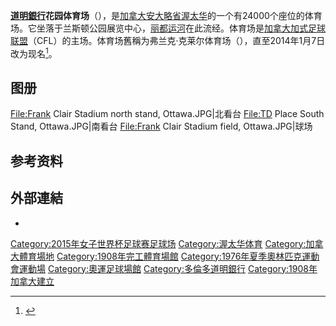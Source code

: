 {{Infobox venue
| stadium_name      = 道明銀行花園體育場<br>TD Place Stadium<br>{{small|Stade Place TD ([[Canadian_French|French]])}}
| former_names      = 蘭斯頓公園({{lang-en|Lansdowne Park}}) (1908–1993)<br>Frank Clair Stadium (1993–2014)
| nickname          = 
| logo_image        = 
| image             = [[File:Frank_Clair_Stadium_north_stand,_Ottawa.JPG|300px]]
| location          = {{CAN}}[[安大略省|安大略省]][[渥太华|渥太华]][[兰斯顿公园|兰斯顿公园]]
| coordinates       = <!-- Coordinates of centre of field -->{{Coord|45|23|53.44|N|75|41|1.14|W|type:landmark_region:CA-ON|display=inline,title}}
| pushpin_map       = Canada Ottawa#Canada Ontario#Canada
| pushpin_relief    = yes
| pushpin_map_caption = Location in Ottawa##Location in Ontario##Location in Canada
| pushpin_label     = TD Place Stadium
| broke_ground      = 
| opened            = 1908
| owner             = 渥太华市政府
| operator          = 
| surface           = 1908–1983 ：天然草皮<br>1984–2000：{{link-en|AstroTurf人造草皮|AstroTurf}}<br>2001–至今：{{link-en|FieldTurf人造草皮|FieldTurf}}
| construction_cost = 
| architect         = 
| tenants           = {{link-fr|渥太華剽騎兵|Rough Riders d'Ottawa}} （[[加拿大加式足球联盟|加式足球联盟]]，1908–96）<br>[[渥太華復仇者|渥太華復仇者]] （[[加拿大加式足球联盟|加式足球联盟]]，2002–05）<br>[[渥太華大學|渥太華大學]]{{link-fr|渥太華大學飛馬隊|Gee-Gees d'Ottawa|飛馬隊}} （{{link-fr|加拿大大學校際體育協會|U Sports|加拿大大學聯賽}}）<br>[[卡爾頓大學|卡爾頓大學]]{{link-fr|卡爾頓大學渡鴉隊|Ravens de Carleton|渡鴉隊}}（{{link-fr|加拿大大學校際體育協會|U Sports|加拿大大學聯賽}}）<br>渥太華青年騎兵（{{abbr
| LFJQ
| 魁北克青年加式足球聯賽
}}，1997–2006）<br>渥太華巨人（[[國際聯盟_(棒球)|國際聯盟]]，1951）<br>渥太華運動家（[[國際聯盟_(棒球)|國際聯盟]]，1952–54）<br>{{link-fr|渥太華紅黑|Rouge et Noir d'Ottawa}}（[[加拿大加式足球联盟|加式足球联盟]]，2014–)<br>[[渥太華暴怒足球會|渥太華暴怒]] （[[北美足球聯賽|北美足聯]]/[[美國足球冠軍聯賽|美足聯]]，2014–2019）<br>渥太華-{競技}-（[[加超聯|加超聯]]，2020-）
| seating_capacity  = 24,000
| record_attendance = 51,242 ({{tsl|en|92nd Grey Cup|第92屆格雷盃}})}}

'''[[多倫多道明銀行|道明銀行]]花园体育场'''（{{lang-en|TD Place Stadium}}），是[[加拿大|加拿大]][[安大略省|安大略省]][[渥太华|渥太华]]的一个有24000个座位的体育场。它坐落于兰斯顿公园展览中心，[[丽都运河|丽都运河]]在此流经。体育场是[[加拿大加式足球联盟|加拿大加式足球联盟]]（CFL）{{link-fr|渥太華紅黑队|Rouge et Noir d'Ottawa}}的主场。体育场舊稱为弗兰克·克莱尔体育场（{{lang|en|Frank Clair Stadium}}），直至2014年1月7日改为现名<ref name="CBC">{{cite web|url=http://www.cbc.ca/news/canada/ottawa/lansdowne-stadium-arena-to-be-renamed-td-place-1.2487469|title=Lansdowne stadium, arena, to be renamed TD Place|date=2014-01-07|accessdate=2015-06-08|archive-date=2014-12-30|archive-url=https://web.archive.org/web/20141230234804/http://www.cbc.ca/news/canada/ottawa/lansdowne-stadium-arena-to-be-renamed-td-place-1.2487469|dead-url=no}}</ref>。

== 图册 ==
<gallery>
File:Frank Clair Stadium north stand, Ottawa.JPG|北看台
File:TD Place South Stand, Ottawa.JPG|南看台
File:Frank Clair Stadium field, Ottawa.JPG|球场
</gallery>

== 参考资料 ==
{{reflist|2}}

==外部連結==
{{Commons category|TD Place Stadium}}
* {{Official website|https://www.tdplace.ca/}}

{{Authority control}}
[[Category:2015年女子世界杯足球赛足球场|Category:2015年女子世界杯足球赛足球场]]
[[Category:渥太华体育|Category:渥太华体育]]
[[Category:加拿大體育場地|Category:加拿大體育場地]]
[[Category:1908年完工體育場館|Category:1908年完工體育場館]]
[[Category:1976年夏季奧林匹克運動會運動場|Category:1976年夏季奧林匹克運動會運動場]]
[[Category:奧運足球場館|Category:奧運足球場館]]
[[Category:多倫多道明銀行|Category:多倫多道明銀行]]
[[Category:1908年加拿大建立|Category:1908年加拿大建立]]